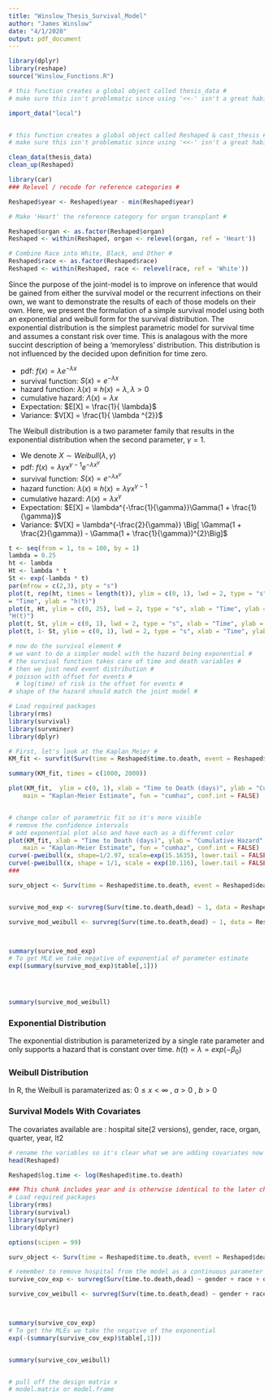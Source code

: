 ---
title: "Winslow_Thesis_Survival_Model"
author: "James Winslow"
date: "4/1/2020"
output: pdf_document
---
```{r Import_Data}
library(dplyr)
library(reshape)
source("Winslow_Functions.R")

# this function creates a global object called thesis_data #
# make sure this isn't problematic since using '<<-' isn't a great habit #

import_data("local")


# this function creates a global object called Reshaped & cast_thesis #
# make sure this isn't problematic since using '<<-' isn't a great habit #

clean_data(thesis_data)
clean_up(Reshaped)
```



```{r}
library(car)
### Relevel / recode for reference categories #

Reshaped$year <- Reshaped$year - min(Reshaped$year) 

# Make 'Heart' the reference category for organ transplant #

Reshaped$organ <- as.factor(Reshaped$organ)
Reshaped <- within(Reshaped, organ <- relevel(organ, ref = 'Heart'))

# Combine Race into White, Black, and Other #
Reshaped$race <- as.factor(Reshaped$race)
Reshaped <- within(Reshaped, race <- relevel(race, ref = 'White'))

```
Since the purpose of the joint-model is to improve on inference that would be gained from either the survival model or the recurrent infections on their own, we want to demonstrate the results of each of those models on their own. 
\newline
Here, we present the formulation of a simple survival model using both an exponential and weibull form for the survival distribution. 
\newline
\section{Exponential Distribution}
\subsection{Overview} The exponential distribution is the simplest parametric model for survival time and assumes a constant risk over time. This is analagous with the more succint description of being a 'memoryless' distribution. This distribution is not influenced by the decided upon definition for time zero. 
\newline
\subsection{Formulation}
* pdf: $f(x) = \lambda e^{- \lambda x}$
* survival function: $S(x)= e^{-\lambda x}$
* hazard function: $\lambda(x) \equiv h(x) = \lambda , \lambda > 0$
* cumulative hazard: $\Lambda(x) = \lambda x$
* Expectation: $E[X] = \frac{1}{ \lambda}$
* Variance: $V[X] = \frac{1}{ \lambda ^{2}}$

\section{Weibull Distribution}
\subsection{Overview} The Weibull distribution is a two parameter family that results in the exponential distribution when the second parameter, $\gamma = 1$.
\subsection{Formulation}
* We denote $X \sim Weibull(\lambda,\gamma)$
* pdf: $f(x) = \lambda \gamma x^{ \gamma - 1}e^{- \lambda x^{ \gamma }}$
* survival function: $S(x) = e^{-\lambda x^{\gamma}}$
* hazard function: $\lambda(x) \equiv h(x) = \lambda \gamma x^{\gamma - 1}$
* cumulative hazard: $\Lambda(x) = \lambda x^{\gamma}$
* Expectation: $E[X] = \lambda^{-\frac{1}{\gamma}}\Gamma(1 + \frac{1}{\gamma})$
* Variance: $V[X] = \lambda^{-\frac{2}{\gamma}} \Big[ \Gamma(1 + \frac{2}{\gamma}) - \Gamma(1 + \frac{1}{\gamma})^{2}\Big]$




```{r}
t <- seq(from = 1, to = 100, by = 1)
lambda = 0.25
ht <- lambda
Ht <- lambda * t
St <- exp(-lambda * t)
par(mfrow = c(2,3), pty = "s")
plot(t, rep(ht, times = length(t)), ylim = c(0, 1), lwd = 2, type = "s", xlab
= "Time", ylab = "h(t)")
plot(t, Ht, ylim = c(0, 25), lwd = 2, type = "s", xlab = "Time", ylab =
"H(t)")
plot(t, St, ylim = c(0, 1), lwd = 2, type = "s", xlab = "Time", ylab = "S(t)")
plot(t, 1- St, ylim = c(0, 1), lwd = 2, type = "s", xlab = "Time", ylab = "S(t)", fun = "cumhaz")

```

```{r}
# now do the survival element #
# we want to do a simpler model with the hazard being exponential #
# the survival function takes care of time and death variables #
# then we just need event distribution #
# poisson with offset for events #
  # log(time) of risk is the offset for events #
# shape of the hazard should match the joint model #

# Load required packages
library(rms)
library(survival)
library(survminer)
library(dplyr)

# First, let's look at the Kaplan Meier #
KM_fit <- survfit(Surv(time = Reshaped$time.to.death, event = Reshaped$dead)~1, data = Reshaped)

summary(KM_fit, times = c(1000, 2000))

plot(KM_fit,  ylim = c(0, 1), xlab = "Time to Death (days)", ylab = "Cumulative Hazard", 
    main = "Kaplan-Meier Estimate", fun = "cumhaz", conf.int = FALSE)


# change color of parametric fit so it's more visible
# remove the confidence intervals 
# add exponential plot also and have each as a different color
plot(KM_fit, xlab = "Time to Death (days)", ylab = "Cumulative Hazard", 
    main = "Kaplan-Meier Estimate", fun = "cumhaz", conf.int = FALSE)
curve(-pweibull(x, shape=1/2.97, scale=exp(15.1635), lower.tail = FALSE, log = TRUE),add=TRUE, col = "red")
curve(-pweibull(x, shape = 1/1, scale = exp(10.116), lower.tail = FALSE, log = TRUE), add = TRUE, col = "blue" )
### 

surv_object <- Surv(time = Reshaped$time.to.death, event = Reshaped$dead)


survive_mod_exp <- survreg(Surv(time.to.death,dead) ~ 1, data = Reshaped, dist="weibull", scale=1, x = TRUE) 

survive_mod_weibull <- survreg(Surv(time.to.death,dead) ~ 1, data = Reshaped, dist="weibull", x = TRUE) 



summary(survive_mod_exp) 
# To get MLE we take negative of exponential of parameter estimate
exp((summary(survive_mod_exp)$table[,1])) 




summary(survive_mod_weibull) 


```



### Exponential Distribution

The exponential distribution is parameterized by a single rate parameter and only supports a hazard that is constant over time. 
$h(t)=\lambda=exp(-\beta_{0})$



### Weibull Distribution

In R, the Weibull is paramaterized as:
\begin{math}
 f(x|a,b) = \Big( \frac{a}{b}\Big) \Big(\frac{x}{b}\Big)^{a-1} e^{(-\frac{x}{b})^{a}}. 
 \end{math}
$0 \leq x < \infty$ , $a>0$ , $b>0$
 

### Survival Models With Covariates
The covariates available are : hospital site(2 versions), gender, race, organ, quarter, year, lt2
```{r}
# rename the variables so it's clear what we are adding covariates now
head(Reshaped)

Reshaped$log.time <- log(Reshaped$time.to.death)
```




```{r}
### This chunk includes year and is otherwise identical to the later chunk #
# Load required packages
library(rms)
library(survival)
library(survminer)
library(dplyr)

options(scipen = 99)

surv_object <- Surv(time = Reshaped$time.to.death, event = Reshaped$dead)

# remember to remove hospital from the model as a continuous parameter  #
survive_cov_exp <- survreg(Surv(time.to.death,dead) ~ gender + race + organ + year + lt2 , data = Reshaped, dist="exponential", x = TRUE)

survive_cov_weibull <- survreg(Surv(time.to.death,dead) ~ gender + race + organ + year + lt2, data = Reshaped, dist="weibull", x = TRUE)



summary(survive_cov_exp)
# To get the MLEs we take the negative of the exponential
exp(-(summary(survive_cov_exp)$table[,1]))


summary(survive_cov_weibull)


# pull off the design matrix x
# model.matrix or model.frame




```




